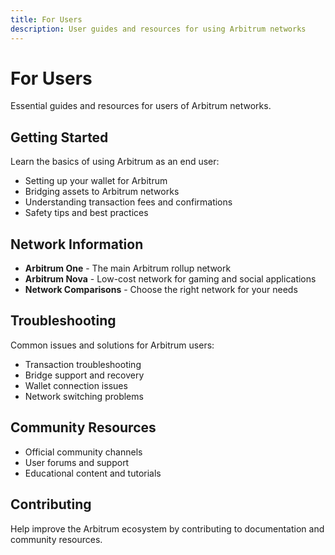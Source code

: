 ```yaml
---
title: For Users
description: User guides and resources for using Arbitrum networks
---
```


# For Users

Essential guides and resources for users of Arbitrum networks.

## Getting Started

Learn the basics of using Arbitrum as an end user:

- Setting up your wallet for Arbitrum
- Bridging assets to Arbitrum networks
- Understanding transaction fees and confirmations
- Safety tips and best practices

## Network Information

- **Arbitrum One** - The main Arbitrum rollup network
- **Arbitrum Nova** - Low-cost network for gaming and social applications
- **Network Comparisons** - Choose the right network for your needs

## Troubleshooting

Common issues and solutions for Arbitrum users:

- Transaction troubleshooting
- Bridge support and recovery
- Wallet connection issues
- Network switching problems

## Community Resources

- Official community channels
- User forums and support
- Educational content and tutorials

## Contributing

Help improve the Arbitrum ecosystem by contributing to documentation and community resources.